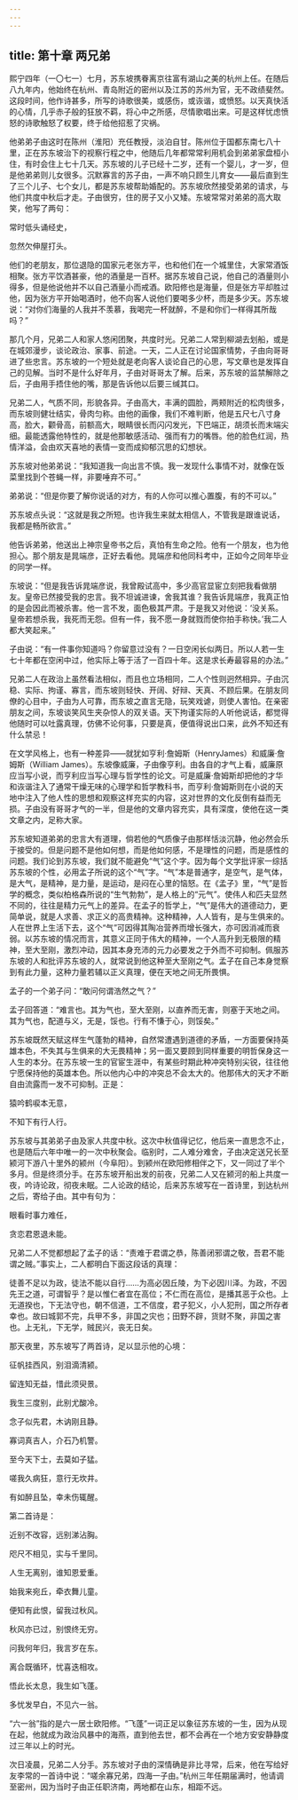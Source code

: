```yaml
---
---
---
```

title: 第十章 两兄弟
---




熙宁四年（一〇七一）七月，苏东坡携眷离京往富有湖山之美的杭州上任。在随后八九年内，他始终在杭州、青岛附近的密州以及江苏的苏州为官，无不政绩斐然。这段时间，他作诗甚多，所写的诗歌很美，或感伤，或诙谐，或愤怒。以天真快活的心情，几乎赤子般的狂放不羁，将心中之所感，尽情歌唱出来。可是这样忧虑愤怒的诗歌触怒了权要，终于给他招惹了灾祸。

他弟弟子由这时在陈州（淮阳）充任教授，淡泊自甘。陈州位于国都东南七八十里，正在苏东坡治下的视察行程之中，他随后几年都常常利用机会到弟弟家盘桓小住，有时会住上七十几天。苏东坡的儿子已经十二岁，还有一个婴儿，才一岁，但是他弟弟则儿女很多。沉默寡言的苏子由，一声不响只顾生儿育女——最后直到生了三个儿子、七个女儿，都是苏东坡帮助婚配的。苏东坡欣然接受弟弟的请求，与他们共度中秋后才走。子由很穷，住的房子又小又矮。东坡常常对弟弟的高大取笑，他写了两句：

常时低头诵经史，

忽然欠伸屋打头。

他们的老朋友，那位退隐的国家元老张方平，也和他们在一个城里住，大家常酒饭相聚。张方平饮酒甚豪，他的酒量是一百杯。据苏东坡自己说，他自己的酒量则小得多，但是他说他并不以自己酒量小而戒酒。欧阳修也是海量，但是张方平却胜过他，因为张方平开始喝酒时，他不向客人说他们要喝多少杯，而是多少天。苏东坡说：“对你们海量的人我并不羡慕，我喝完一杯就醉，不是和你们一样得其所哉吗？”

那几个月，兄弟二人和家人悠闲团聚，共度时光。兄弟二人常到柳湖去划船，或是在城郊漫步，谈论政治、家事、前途。一天，二人正在讨论国家情势，子由向哥哥进了些忠言。苏东坡的一个短处就是老向客人谈论自己的心思，写文章也是发挥自己的见解。当时不是什么好年月，子由对哥哥太了解。后来，苏东坡的监禁解除之后，子由用手捂住他的嘴，那是告诉他以后要三缄其口。

兄弟二人，气质不同，形貌各异。子由高大，丰满的圆脸，两颊附近的松肉很多，而东坡则健壮结实，骨肉匀称。由他的画像，我们不难判断，他是五尺七八寸身高，脸大，颧骨高，前额高大，眼睛很长而闪闪发光，下巴端正，胡须长而末端尖细。最能透露他特性的，就是他那敏感活动、强而有力的嘴唇。他的脸色红润，热情洋溢，会由欢天喜地的表情一变而成抑郁沉思的幻想状。

苏东坡对他弟弟说：“我知道我一向出言不慎。我一发现什么事情不对，就像在饭菜里找到个苍蝇一样，非要唾弃不可。”

弟弟说：“但是你要了解你说话的对方，有的人你可以推心置腹，有的不可以。”

苏东坡点头说：“这就是我之所短。也许我生来就太相信人，不管我是跟谁说话，我都是畅所欲言。”

他告诉弟弟，他送出上神宗皇帝书之后，真怕有生命之险。他有一个朋友，也为他担心。那个朋友是晁端彦，正好去看他。晁端彦和他同科考中，正如今之同年毕业的同学一样。

东坡说：“但是我告诉晁端彦说，我曾殿试高中，多少高官显宦立刻把我看做朋友。皇帝已然接受我的忠言。我不坦诚进谏，舍我其谁？我告诉晁端彦，我真正怕的是会因此而被杀害。他一言不发，面色极其严肃。于是我又对他说：‘没关系。皇帝若想杀我，我死而无怨。但有一件，我不愿一身就戮而使你拍手称快。’我二人都大笑起来。”

子由说：“有一件事你知道吗？你留意过没有？一日空闲长似两日。所以人若一生七十年都在空闲中过，他实际上等于活了一百四十年。这是求长寿最容易的办法。”

兄弟二人在政治上虽然看法相似，而且也立场相同，二人个性则迥然相异。子由沉稳、实际、拘谨、寡言，而东坡则轻快、开阔、好辩、天真、不顾后果。在朋友同僚的心目中，子由为人可靠，而东坡之直言无隐，玩笑戏谑，则使人害怕。在亲密朋友之间，东坡谈笑风生夹杂惊人的双关语。天下拘谨实际的人听他说话，都觉得他随时可以吐露真理，仿佛不论何事，只要是真，便值得说出口来，此外不知还有什么禁忌！

在文学风格上，也有一种差异——就犹如亨利·詹姆斯（HenryJames）和威廉·詹姆斯（William James）。东坡像威廉，子由像亨利。由各自的才气上看，威廉原应当写小说，而亨利应当写心理与哲学性的论文。可是威廉·詹姆斯却把他的才华和诙谐注入了通常干燥无味的心理学和哲学教科书，而亨利·詹姆斯则在小说的天地中注入了他人性的思想和观察这样充实的内容，这对世界的文化反倒有益而无损。子由没有哥哥才气的一半，但是他的文章内容充实，具有深度，使他在这一类文章之内，足称大家。

苏东坡知道弟弟的忠言大有道理，倘若他的气质像子由那样恬淡沉静，他必然会乐于接受的。但是问题不是他如何想，而是他如何感，不是理性的问题，而是感性的问题。我们论到苏东坡，我们就不能避免“气”这个字。因为每个文学批评家一综括苏东坡的个性，必用孟子所说的这个“气”字。“气”本是普通字，是空气，是气体，是大气，是精神，是力量，是运动，是闷在心里的恼怒。在《孟子》里，“气”是哲学的概念，类似柏格森所说的“生气勃勃”，是人格上的“元气”。使伟人和匹夫显然不同的，往往是精力元气上的差异。在孟子的哲学上，“气”是伟大的道德动力，更简单说，就是人求善、求正义的高贵精神。这种精神，人人皆有，是与生俱来的。人在世界上生活下去，这个“气”可因得其陶冶营养而增长强大，亦可因消减而衰弱。以苏东坡的情况而言，其意义正同于伟大的精神，一个人高升到无极限的精神，至大至刚，激烈冲动，因其本身充沛的元力必要发之于外而不可抑制。佩服苏东坡的人和批评苏东坡的人，就常说到他这种至大至刚之气。孟子在自己本身觉察到有此力量，这种力量若辅以正义真理，便在天地之间无所畏惧。

孟子的一个弟子问：“敢问何谓浩然之气？”

孟子回答道：“难言也。其为气也，至大至刚，以直养而无害，则塞于天地之间。其为气也，配道与义，无是，馁也。行有不慊于心，则馁矣。”

苏东坡既然天赋这样生气蓬勃的精神，自然常遭遇到道德的矛盾，一方面要保持英雄本色，不失其与生俱来的大无畏精神；另一面又要顾到同样重要的明哲保身这一人生的本分。在苏东坡一生的官宦生涯中，有某些时期此种冲突特别尖锐，往往他宁愿保持他的英雄本色。所以他内心中的冲突总不会太大的。他那伟大的天才不断自由流露而一发不可抑制。正是：

猿吟鹤唳本无意，

不知下有行人行。

苏东坡与其弟弟子由及家人共度中秋。这次中秋值得记忆，他后来一直思念不止，也是随后六年中唯一的一次中秋聚会。临别时，二人难分难舍，子由决定送兄长至颍河下游八十里外的颍州（今阜阳）。到颍州在欧阳修相伴之下，又一同过了半个多月。但是终须分手。在苏东坡开船出发的前夜，兄弟二人又在颍河的船上共度一夜，吟诗论政，彻夜未眠。二人论政的结论，后来苏东坡写在一首诗里，到达杭州之后，寄给子由。其中有句为：

眼看时事力难任，

贪恋君恩退未能。

兄弟二人不觉都想起了孟子的话：“责难于君谓之恭，陈善闭邪谓之敬，吾君不能谓之贼。”事实上，二人都明白下面这段话的真理：

徒善不足以为政，徒法不能以自行……为高必因丘陵，为下必因川泽。为政，不因先王之道，可谓智乎？是以惟仁者宜在高位；不仁而在高位，是播其恶于众也。上无道揆也，下无法守也，朝不信道，工不信度，君子犯义，小人犯刑，国之所存者幸也。故曰城郭不完，兵甲不多，非国之灾也；田野不辟，货财不聚，非国之害也。上无礼，下无学，贼民兴，丧无日矣。

那天夜里，苏东坡写了两首诗，足以显示他的心境：

征帆挂西风，别泪滴清颍。

留连知无益，惜此须臾景。

我生三度别，此别尤酸冷。

念子似先君，木讷刚且静。

寡词真吉人，介石乃机警。

至今天下士，去莫如子猛。

嗟我久病狂，意行无坎井。

有如醉且坠，幸未伤辄醒。

第二首诗是：

近别不改容，远别涕沾胸。

咫尺不相见，实与千里同。

人生无离别，谁知恩爱重。

始我来宛丘，牵衣舞儿童。

便知有此恨，留我过秋风。

秋风亦已过，别恨终无穷。

问我何年归，我言岁在东。

离合既循环，忧喜迭相攻。

悟此长太息，我生如飞蓬。

多忧发早白，不见六一翁。

“六一翁”指的是六一居士欧阳修。“飞蓬”一词正足以象征苏东坡的一生，因为从现在起，他就成为政治风暴中的海燕，直到他去世，都不会再在一个地方安安静静度过三年以上的时光。

次日凌晨，兄弟二人分手。苏东坡对子由的深情确是非比寻常，后来，他在写给好友李常的一首诗中说：“嗟余寡兄弟，四海一子由。”杭州三年任期届满时，他请调至密州，因为当时子由正任职济南，两地都在山东，相距不远。